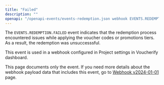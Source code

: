 ```yaml
---
title: "Failed"
description: ""
openapi: "/openapi-events/events-redemption.json webhook EVENTS.REDEMPTION.FAILED"
---
```


The `EVENTS.REDEMPTION.FAILED` event indicates that the redemption process encountered issues while applying the voucher codes or promotions tiers. As a result, the redemption was unsuccesssful.

This event is used in a webhook configured in Project settings in Voucherify dashboard.

<Note>This page documents only the event. If you need more details about the webhook payload data that includes this event, go to [Webhook v2024-01-01](/api-reference/introduction-to-webhooks "Introduction to webhooks v2024-01-01") page.</Note>